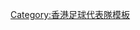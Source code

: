 {{National squad no numbers
 | name      = 1958年亞運足球香港隊
 | bg        = #db000d
 | fg        = #FFFFFF
 | bordercolor = #FFF000
 | flagvar   = 1959
 | country   = 香港
 | team link = 香港足球代表隊
 | comp link = 1958年亞運會
 | comp      = 1958年亞運會足球比賽
 | pos1      = GK | p1        = [[衛佛儉]]
 | pos2      = GK | p2        = [[張占美]]
 | pos3      =    | p3        = [[劉志炳]]
 | pos4      = DF | p4        = [[劉子安]]
 | pos5      = DF | p5        = [[司徒堯]]
 | pos6      =    | p6        = [[雷樹萍]]
 | pos7      =    | p7        = [[陸達熙]]
 | pos8      =    | p8        = [[黃志光]]
 | pos9      = DF | p9        = [[李炳照 (足球員)|李炳照]]
 | pos10     = DF | p10       = [[高寶強|高保強]]
 | pos11     = MF | p11       = [[陳志剛 (足球員)|陳志剛]]
 | pos12     = FW | p12       = [[朱榮華]]
 | pos13     =    | p13       = [[梁杰]]
 | pos14     = FW | p14       = [[李育德]]
 | pos15     =    | p15       = [[劉繼照]]
 | pos16     = FW | p16       = [[區志賢]]
 | pos17     = FW | p17       = [[何祥友]]<small>（[[隊長 (足球)|c]]）</small>
 | pos18     = MF | p18       = [[黃國基]]
 | pos19     = FW | p19       = [[劉志霖]]
 | pos20     = FW | p20       = [[林錦棠]]
 | pos21     =    | p21       = [[梁偉雄]]
 | pos22     =    | p22       = [[蔡景生]]
 | coach     = [[黎兆榮 (職業足球員)|黎兆榮]]
}}<noinclude>
[[Category:香港足球代表隊模板]]
</noinclude>